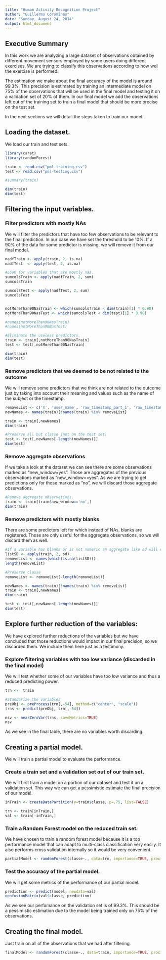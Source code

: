 ```yaml
---
title: "Human Activity Recognition Project"
author: "Guillermo Corominas"
date: "Sunday, August 24, 2014"
output: html_document
---
```


## Executive Summary

In this work we are analyzing a large dataset of observations obtained by different movement sensors employed by some users doing different exercises. We are trying to classify this observations according to how well the exercise is performed. 

The estimation we make about the final accuracy of the model is around 99.3%. This precision is estimated by training an intermediate model on 75% of the observations that will be used in the final model and testing it on a validation set of 20% of them. In our final model we add the observations left out of the training set to train a final model that should be more precise on the test set. 

In the next sections we will detail the steps taken to train our model. 

## Loading the dataset.

We load our train and test sets. 

```r
library(caret)
library(randomForest)

train <- read.csv("pml-training.csv")
test <- read.csv("pml-testing.csv")

#summary(train)

dim(train)
dim(test)
```

## Filtering the input variables. 


### Filter predictors with mostly NAs

We will filter the predictors that have too few observations to be relevant to the final prediction. In our case we have set the threshold to be 10%. If a 90% of the data for some predictor is missing, we will remove it from our final model.


```r

nadfTrain <- apply(train, 2, is.na)
nadfTest  <- apply(test, 2, is.na)

#Look for variables that are mostly nas. 
sumcolsTrain <- apply(nadfTrain, 2, sum)
sumcolsTrain

sumcolsTest <- apply(nadfTest, 2, sum)
sumcolsTest


notMoreThan90NasTrain <- which(sumcolsTrain < dim(train)[1] * 0.90) 
notMoreThan90NasTest <- which(sumcolsTest < dim(test)[1] * 0.90) 

#names(notMoreThan90NasTrain)
#names(notMoreThan90NasTest)

#Eliminate the useless predictors. 
train <- train[,notMoreThan90NasTrain]
test <- test[,notMoreThan90NasTrain]

dim(train)
dim(test)
```

### Remove predictors that we deemed to be not related to the outcome

We will remove some predictors that we think are not related to the outcome just by taking into account their meaning and values such as the name of the subject or the timestamp. 

```r
removeList <- c('X', 'user_name', 'raw_timestamp_part_1', 'raw_timestamp_part_2', 'cvtd_timestamp')
newNames <- names(train)[!names(train) %in% removeList]

train <- train[,newNames]
dim(train)

#Preserve all but classe (not on the test set)
test <- test[,newNames[-length(newNames)]]
dim(test)
```


### Remove aggregate observations

If we take a look at the dataset we can see there are some observations marked as "new_window=yes". Those are aggregates of the previous observations marked as "new_window==yes". As we are trying to get predictions only for those marked as "no", we will discard those aggregate observations. 

```r
#Remove aggregate observations. 
train <- train[train$new_window=='no',]
dim(train)
```

### Remove predictors with mostly blanks

There are some predictors left for which instead of NAs, blanks are registered. Those are only useful for the aggregate observations, so we will discard them as well. 

```r
#If a variable has blanks or is not numeric an aggregate like sd will output nas
listSD <- apply(train, 2, sd)
removeList <- names(which(is.na(listSD)))
length(removeList)

#Preserve classe
removeList <- removeList[-length(removeList)]

newNames <- names(train)[!names(train) %in% removeList]
train <- train[,newNames]
dim(train)

test <- test[,newNames[-length(newNames)]]
dim(test)
``` 

## Explore further reduction of the variables:

We have explored further reductions of the variables but we have concluded that those reductions would impact in our final precision, so we discarded them. We include them here just as a testimony. 


### Explore filtering variables with too low variance (discarded in the final model)

We will test whether some of our variables have too low variance and thus a reduced predicting power.

```r
trn <-  train

#Standarize the variables
preObj <- preProcess(trn[,-54], method=c("center", "scale"))
trns <- predict(preObj, trn[,-54])

nsv <- nearZeroVar(trns, saveMetrics=TRUE)
nsv
```

As we see in the final table, there are no variables worth discarding. 

## Creating a partial model. 

We will train a partial model to evaluate the performance. 

### Create a train set and a validation set out of our train set. 

We will first train a model on a portion of our dataset and test it on a validation set. This way we can get a pessimistic estimate the final precision of our model.

```r
inTrain <- createDataPartition(y=train$classe, p=.75, list=FALSE)

trn <- train[inTrain,]
val <- train[-inTrain,] 
```

### Train a Random Forest model on the reduced train set. 

We have chosen to train a random forest model because it is a top performance model that can adapt to multi-class classification very easily. It also performs cross validation internally so it would be very convenient.

```r
partialModel <- randomForest(classe~., data=trn, importance=TRUE, proximity=TRUE)
```

### Test the accuracy of the partial model.

We will get some metrics of the performance of our partial model. 

```r
prediction <- predict(model, newdata=val)
confusionMatrix(val$classe, prediction)
```

As we see our perfomance on the validation set is of 99.3%. This should be a pessimistic estimation due to the model being trained only on 75% of the observations. 

## Creating the final model. 

Just train on all of the observations that we had after filtering. 

```r
finalModel <- randomForest(classe~., data=train, importance=TRUE, proximity=TRUE)
```






